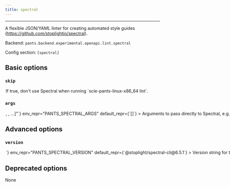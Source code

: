 ```yaml
---
title: spectral
---
```



---

A flexible JSON/YAML linter for creating automated style guides (https://github.com/stoplightio/spectral).

Backend: <span className="color--primary">`pants.backend.experimental.openapi.lint.spectral`</span>

Config section: <span className="color--primary">`[spectral]`</span>

<span className={styles.options}>

## Basic options

### `skip`

<Option
  cli_repr={`--[no-]spectral-skip`}
  env_repr="PANTS_SPECTRAL_SKIP"
  default_repr={`False`}
>
  If true, don&#x27;t use Spectral when running `scie-pants-linux-x86_64 lint`.
</Option>

### `args`

<Option
  cli_repr={`--spectral-args="[<shell_str>, <shell_str>, ...]"`}
  env_repr="PANTS_SPECTRAL_ARGS"
  default_repr={`[]`}
>
  Arguments to pass directly to Spectral, e.g.
  `--spectral-args='--fail-severity=warn'`.
</Option>

## Advanced options

### `version`

<Option
  cli_repr={`--spectral-version=<str>`}
  env_repr="PANTS_SPECTRAL_VERSION"
  default_repr={`@stoplight/spectral-cli@6.5.1`}
>
  Version string for the tool in the form package@version (e.g. prettier@2.6.2)
</Option>

## Deprecated options

None

</span>
